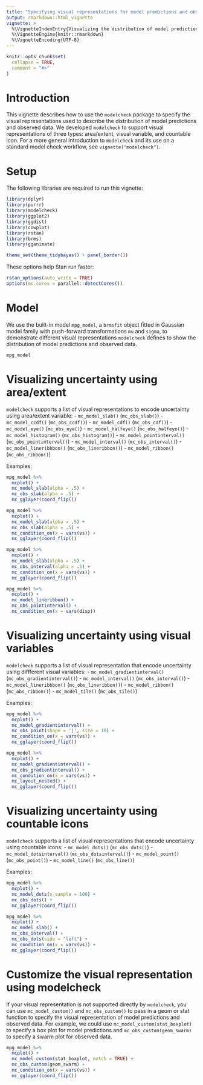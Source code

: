 ```yaml
---
title: "Specifying visual representations for model predictions and observed data using modelcheck"
output: rmarkdown::html_vignette
vignette: >
  %\VignetteIndexEntry{Visualizing the distribution of model prediction and observed data using modelcheck}
  %\VignetteEngine{knitr::rmarkdown}
  %\VignetteEncoding{UTF-8}
---
```


```r
knitr::opts_chunk$set(
  collapse = TRUE,
  comment = "#>"
)
```

# Introduction

This vignette describes how to use the `modelcheck` package to specify the visual representations used to describe the distribution of model predictions and observed data. We developed `modelcheck` to support visual representations of three types: area/extent, visual variable, and countable icon. For a more general introduction to `modelcheck` and its use on a standard model check workflow, see `vignette("modelcheck")`.

# Setup

The following libraries are required to run this vignette:

```r
library(dplyr)
library(purrr)
library(modelcheck)
library(ggplot2)
library(ggdist)
library(cowplot)
library(rstan)
library(brms)
library(gganimate)

theme_set(theme_tidybayes() + panel_border())
```

These options help Stan run faster:

```r
rstan_options(auto_write = TRUE)
options(mc.cores = parallel::detectCores())
```

# Model

We use the built-in model `mpg_model`, a `brmsfit` object fitted in Gaussian model family with push-forward transformations `mu` and `sigma`, to demonstrate different visual representations `modelcheck` defines to show the distribution of model predictions and observed data. 


```r
mpg_model
```

# Visualizing uncertainty using area/extent

`modelcheck` supports a list of visual representations to encode uncertainty using area/extent variable: 
- `mc_model_slab()` (`mc_obs_slab()`)
- `mc_model_ccdf()` (`mc_obs_ccdf()`)
- `mc_model_cdf()` (`mc_obs_cdf()`)
- `mc_model_eye()` (`mc_obs_eye()`)
- `mc_model_halfeye()` (`mc_obs_halfeye()`)
- `mc_model_histogram()` (`mc_obs_histogram()`)
- `mc_model_pointinterval()` (`mc_obs_pointinterval()`)
- `mc_model_interval()` (`mc_obs_interval()`)
- `mc_model_lineribbbon()` (`mc_obs_lineribbon()`)
- `mc_model_ribbon()` (`mc_obs_ribbon()`)

Examples:

```r
mpg_model %>%
  mcplot() +
  mc_model_slab(alpha = .5) +
  mc_obs_slab(alpha = .5) +
  mc_gglayer(coord_flip())
```

```r
mpg_model %>%
  mcplot() +
  mc_model_slab(alpha = .5) +
  mc_obs_slab(alpha = .5) + 
  mc_condition_on(x = vars(vs)) +
  mc_gglayer(coord_flip())
```

```r
mpg_model %>%
  mcplot() +
  mc_model_slab(alpha = .5) +
  mc_obs_interval(alpha = .5) + 
  mc_condition_on(x = vars(vs)) +
  mc_gglayer(coord_flip())
```

```r
mpg_model %>%
  mcplot() +
  mc_model_lineribbon() +
  mc_obs_pointinterval() + 
  mc_condition_on(x = vars(disp))
```

# Visualizing uncertainty using visual variables

`modelcheck` supports a list of visual representation that encode uncertainty using diffferent visual variables: 
- `mc_model_gradientinterval()` (`mc_obs_gradientinterval()`)
- `mc_model_interval()` (`mc_obs_interval()`)
- `mc_model_lineribbbon()` (`mc_obs_lineribbon()`)
- `mc_model_ribbon()` (`mc_obs_ribbon()`)
- `mc_model_tile()` (`mc_obs_tile()`)

Examples:

```r
mpg_model %>%
  mcplot() +
  mc_model_gradientinterval() +
  mc_obs_point(shape = '|', size = 10) + 
  mc_condition_on(x = vars(vs)) +
  mc_gglayer(coord_flip())
```

```r
mpg_model %>%
  mcplot() +
  mc_model_gradientinterval() +
  mc_obs_gradientinterval() + 
  mc_condition_on(x = vars(vs)) +
  mc_layout_nested() +
  mc_gglayer(coord_flip())
```

# Visualizing uncertainty using countable icons

`modelcheck` supports a list of visual representations that encode uncertainty using countable icons: 
- `mc_model_dots()` (`mc_obs_dots()`)
- `mc_model_dotsinterval()` (`mc_obs_dotsinterval()`)
- `mc_model_point()` (`mc_obs_point()`)
- `mc_model_line()` (`mc_obs_line()`)

Examples:

```r
mpg_model %>%
  mcplot() +
  mc_model_dots(n_sample = 100) +
  mc_obs_dots() + 
  mc_gglayer(coord_flip())
```

```r
mpg_model %>%
  mcplot() +
  mc_model_slab() +
  mc_obs_interval() +
  mc_obs_dots(side = "left") + 
  mc_condition_on(x = vars(vs)) +
  mc_gglayer(coord_flip())
```

# Customize the visual representation using modelcheck

If your visual representation is not supported directly by `modelcheck`, you can use `mc_model_custom()` and `mc_obs_custom()` to pass in a geom or stat function to specify the visual representation of model predictions and observed data. For example, we could use `mc_model_custom(stat_boxplot)` to specify a box plot for model predictions and `mc_obs_custom(geom_swarm)` to specify a swarm plot for observed data.

```r
mpg_model %>%
  mcplot() +
  mc_model_custom(stat_boxplot, notch = TRUE) +
  mc_obs_custom(geom_swarm) +
  mc_condition_on(x = vars(vs)) +
  mc_gglayer(coord_flip())
```

